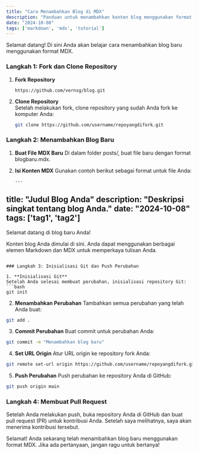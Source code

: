 ```yaml
---
title: "Cara Menambahkan Blog di MDX"
description: "Panduan untuk menambahkan konten blog menggunakan format MDX."
date: "2024-10-08"
tags: ['markdown', 'mdx', 'tutorial']
---
```


<Note emoji=":wave:">Selamat datang! Di sini Anda akan belajar cara menambahkan blog baru menggunakan format MDX.</Note>

### Langkah 1: Fork dan Clone Repository

1. **Fork Repository**  
    ```
    https://github.com/vernsg/blog.git

2. **Clone Repository**  
   Setelah melakukan fork, clone repository yang sudah Anda fork ke komputer Anda:
   ```bash
   git clone https://github.com/username/repoyangdifork.git

### Langkah 2: Menambahkan Blog Baru

1. **Buat File MDX Baru**
    Di dalam folder posts/, buat file baru dengan format blogbaru.mdx.

2. **Isi Konten MDX**
    Gunakan contoh berikut sebagai format untuk file Anda:
    ```mdx
    ---
title: "Judul Blog Anda"
description: "Deskripsi singkat tentang blog Anda."
date: "2024-10-08"
tags: ['tag1', 'tag2']
---

<Note emoji=":wave:">Selamat datang di blog baru Anda!</Note>

Konten blog Anda dimulai di sini. Anda dapat menggunakan berbagai elemen Markdown dan MDX untuk memperkaya tulisan Anda.
```

### Langkah 3: Inisialisasi Git dan Push Perubahan

1. **Inisialisasi Git**
Setelah Anda selesai membuat perubahan, inisialisasi repository Git:
```bash
git init
```

2. **Menambahkan Perubahan**
Tambahkan semua perubahan yang telah Anda buat:
```bash
git add .
```

3. **Commit Perubahan**
Buat commit untuk perubahan Anda:
```bash
git commit -m "Menambahkan blog baru"
```

4. **Set URL Origin**
Atur URL origin ke repository fork Anda:
```bash
git remote set-url origin https://github.com/username/repoyangdifork.git
```

5. **Push Perubahan**
Push perubahan ke repository Anda di GitHub:
```bash
git push origin main
```

### Langkah 4: Membuat Pull Request

Setelah Anda melakukan push, buka repository Anda di GitHub dan buat pull request (PR) untuk kontribusi Anda. Setelah saya melihatnya, saya akan menerima kontribusi tersebut.

Selamat! Anda sekarang telah menambahkan blog baru menggunakan format MDX. Jika ada pertanyaan, jangan ragu untuk bertanya!